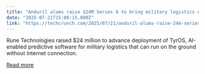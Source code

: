 ```yaml
---
title: "Anduril alums raise $24M Series A to bring military logistics out of the Excel spreadsheet era"
date: "2025-07-21T15:00:15.000Z"
link: "https://techcrunch.com/2025/07/21/anduril-alums-raise-24m-series-a-to-bring-military-logistics-out-of-the-excel-spreadsheet-era/"
---
```


Rune Technologies raised $24 million to advance deployment of TyrOS, AI-enabled predictive software for military logistics that can run on the ground without internet connection.

[Read more](https://techcrunch.com/2025/07/21/anduril-alums-raise-24m-series-a-to-bring-military-logistics-out-of-the-excel-spreadsheet-era/)
